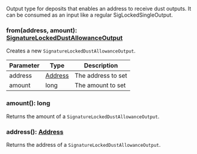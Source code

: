 Output type for deposits that enables an address to receive dust outputs. It can be consumed as an input like a
 regular SigLockedSingleOutput.

### from(address, amount): [SignatureLockedDustAllowanceOutput](#signaturelockeddustallowanceoutput)

Creates a new `SignatureLockedDustAllowanceOutput`.

| Parameter       | Type |  Description |
| --------------- | -------- | -------- |
| address | [Address](#address) |  The address to set |
| amount | long |  The amount to set |

### amount(): long

Returns the amount of a `SignatureLockedDustAllowanceOutput`.

### address(): [Address](#address)

Returns the address of a `SignatureLockedDustAllowanceOutput`.
